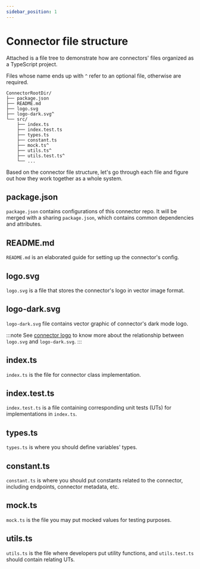 ```yaml
---
sidebar_position: 1
---
```


# Connector file structure

Attached is a file tree to demonstrate how are connectors' files organized as a TypeScript project.

Files whose name ends up with `^` refer to an optional file, otherwise are required.

```
ConnectorRootDir/
├── package.json
├── README.md
├── logo.svg
├── logo-dark.svg^
└── src/
    ├── index.ts
    ├── index.test.ts
    ├── types.ts
    ├── constant.ts
    ├── mock.ts^
    ├── utils.ts^
    ├── utils.test.ts^
    └── ...
```

Based on the connector file structure, let's go through each file and figure out how they work together as a whole system.

## package.json

`package.json` contains configurations of this connector repo. It will be merged with a sharing `package.json`, which contains common dependencies and attributes.

## README.md

`README.md` is an elaborated guide for setting up the connector's config.

## logo.svg

`logo.svg` is a file that stores the connector's logo in vector image format.

## logo-dark.svg

`logo-dark.svg` file contains vector graphic of connector's dark mode logo.

:::note
See [connector logo](/concepts/connector-data-structure/#logo) to know more about the relationship between `logo.svg` and `logo-dark.svg`.
:::

## index.ts

`index.ts` is the file for connector class implementation.

## index.test.ts

`index.test.ts` is a file containing corresponding unit tests (UTs) for implementations in `index.ts`.

## types.ts

`types.ts` is where you should define variables' types.

## constant.ts

`constant.ts` is where you should put constants related to the connector, including endpoints, connector metadata, etc.

## mock.ts

`mock.ts` is the file you may put mocked values for testing purposes.

## utils.ts

`utils.ts` is the file where developers put utility functions, and `utils.test.ts` should contain relating UTs.

